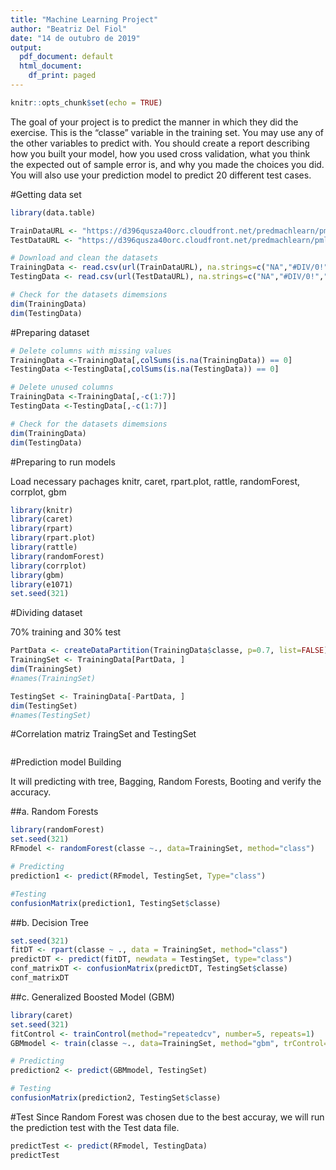 ---
title: "Machine Learning Project"
author: "Beatriz Del Fiol"
date: "14 de outubro de 2019"
output:
  pdf_document: default
  html_document:
    df_print: paged
---

```{r setup, include=FALSE}
knitr::opts_chunk$set(echo = TRUE)
```

The goal of your project is to predict the manner in which they did the exercise. This is the "classe" variable in the training set. You may use any of the other variables to predict with. You should create a report describing how you built your model, how you used cross validation, what you think the expected out of sample error is, and why you made the choices you did. You will also use your prediction model to predict 20 different test cases.

#Getting data set
```{r dataset}
library(data.table)

TrainDataURL <- "https://d396qusza40orc.cloudfront.net/predmachlearn/pml-training.csv"
TestDataURL <- "https://d396qusza40orc.cloudfront.net/predmachlearn/pml-testing.csv"

# Download and clean the datasets
TrainingData <- read.csv(url(TrainDataURL), na.strings=c("NA","#DIV/0!",""))
TestingData <- read.csv(url(TestDataURL), na.strings=c("NA","#DIV/0!",""))

# Check for the datasets dimemsions
dim(TrainingData)
dim(TestingData)

```
#Preparing dataset
```{r data}
# Delete columns with missing values
TrainingData <-TrainingData[,colSums(is.na(TrainingData)) == 0]
TestingData <-TestingData[,colSums(is.na(TestingData)) == 0]

# Delete unused columns
TrainingData <-TrainingData[,-c(1:7)]
TestingData <-TestingData[,-c(1:7)]

# Check for the datasets dimemsions
dim(TrainingData)
dim(TestingData)

```
#Preparing to run models

Load necessary pachages knitr, caret, rpart.plot, rattle, randomForest, corrplot, gbm 
```{r preparing}
library(knitr)
library(caret)
library(rpart)
library(rpart.plot)
library(rattle)
library(randomForest)
library(corrplot)
library(gbm)
library(e1071)
set.seed(321)
```
#Dividing dataset

70% training and 30% test

```{r dividing data set}
PartData <- createDataPartition(TrainingData$classe, p=0.7, list=FALSE)
TrainingSet <- TrainingData[PartData, ]
dim(TrainingSet)
#names(TrainingSet)

TestingSet <- TrainingData[-PartData, ]
dim(TestingSet)
#names(TestingSet)
```
#Correlation matriz
TraingSet and TestingSet

```{r correlation}




```
#Prediction model Building

It will predicting with tree, Bagging, Random Forests, Booting and verify the accuracy.

##a. Random Forests


```{r random forest}
library(randomForest)
set.seed(321)
RFmodel <- randomForest(classe ~., data=TrainingSet, method="class")

# Predicting
prediction1 <- predict(RFmodel, TestingSet, Type="class")

#Testing
confusionMatrix(prediction1, TestingSet$classe)

```
##b. Decision Tree

```{r decision tree}

set.seed(321)
fitDT <- rpart(classe ~ ., data = TrainingSet, method="class")
predictDT <- predict(fitDT, newdata = TestingSet, type="class")
conf_matrixDT <- confusionMatrix(predictDT, TestingSet$classe)
conf_matrixDT

```
##c. Generalized Boosted Model (GBM)

```{r GBM}
library(caret)
set.seed(321)
fitControl <- trainControl(method="repeatedcv", number=5, repeats=1)
GBMmodel <- train(classe ~., data=TrainingSet, method="gbm", trControl=fitControl, verbose=FALSE)

# Predicting
prediction2 <- predict(GBMmodel, TestingSet)

# Testing
confusionMatrix(prediction2, TestingSet$classe)
```
#Test
Since Random Forest was chosen due to the best accuray, we will run the prediction test with the Test data file.
```{r test}
predictTest <- predict(RFmodel, TestingData)
predictTest

```

